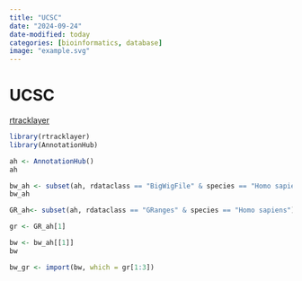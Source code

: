 ```yaml
---
title: "UCSC"
date: "2024-09-24"
date-modified: today
categories: [bioinformatics, database]
image: "example.svg"
---
```


# UCSC

[rtracklayer](https://bioconductor.org/packages/release/bioc/html/rtracklayer.html)

```r
library(rtracklayer)
library(AnnotationHub)

ah <- AnnotationHub()
ah
```

```r
bw_ah <- subset(ah, rdataclass == "BigWigFile" & species == "Homo sapiens")
bw_ah

GR_ah<- subset(ah, rdataclass == "GRanges" & species == "Homo sapiens")

gr <- GR_ah[1]
```

```r
bw <- bw_ah[[1]]
bw
```

```r
bw_gr <- import(bw, which = gr[1:3])
```
